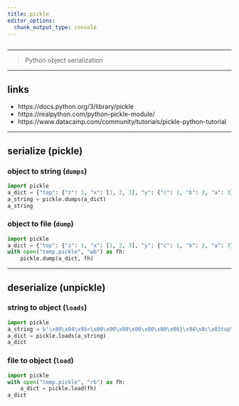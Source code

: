```yaml
---
title: pickle
editor_options: 
  chunk_output_type: console
---
```


```r
```

*********************************************************************

> Python object serialization

*********************************************************************

## links

* https://docs.python.org/3/library/pickle  
* https://realpython.com/python-pickle-module/  
* https://www.datacamp.com/community/tutorials/pickle-python-tutorial 

*********************************************************************

## serialize (pickle)

### object to string (`dumps`)

```python
import pickle
a_dict = {"top": {"z": 1, "x": [1, 2, 3], "y": {"c": 1, "b": 2, "a": 3}}}
a_string = pickle.dumps(a_dict)
a_string
```

### object to file (`dump`)

```python
import pickle
a_dict = {"top": {"z": 1, "x": [1, 2, 3], "y": {"c": 1, "b": 2, "a": 3}}}
with open("temp.pickle", "wb") as fh:
    pickle.dump(a_dict, fh)
```

*********************************************************************

## deserialize (unpickle)

### string to object (`loads`)

```python
import pickle
a_string = b'\x80\x04\x95<\x00\x00\x00\x00\x00\x00\x00}\x94\x8c\x03top\x94}\x94(\x8c\x01z\x94K\x01\x8c\x01x\x94]\x94(K\x01K\x02K\x03e\x8c\x01y\x94}\x94(\x8c\x01c\x94K\x01\x8c\x01b\x94K\x02\x8c\x01a\x94K\x03uus.'
a_dict = pickle.loads(a_string)
a_dict
```

### file to object (`load`)

```python
import pickle
with open("temp.pickle", "rb") as fh:
    a_dict = pickle.load(fh)
a_dict
```

